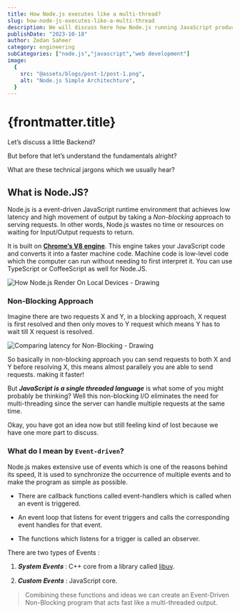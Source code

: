 ```yaml
---
title: How Node.js executes like a multi-thread?
slug: how-node-js-executes-like-a-multi-thread
description: We will discuss here how Node.js running JavaScript produces an output as fast as multi-thread languages execute. The short summary into the working of the engine inside of Node.js
publishDate: "2023-10-18"
author: Zedan Saheer
category: engineering
subCategories: ["node.js","javascript","web development"]
image:
  {
    src: "@assets/blogs/post-1/post-1.png",
    alt: "Node.js Simple Architechture",
  }
---
```


# {frontmatter.title}

Let’s discuss a little Backend?

But before that let’s understand the fundamentals alright?

What are these technical jargons which we usually hear?

## What is Node.JS?

Node.js is a event-driven JavaScript runtime environment that achieves low latency and high movement of output by taking a _Non-blocking_ approach to serving requests. In other words, Node.js wastes no time or resources on waiting for Input/Output requests to return.

It is built on [**Chrome’s V8 engine**](https://v8.dev/). This engine takes your JavaScript code and converts it into a faster machine code. Machine code is low-level code which the computer can run without needing to first interpret it. You can use TypeScript or CoffeeScript as well for Node.JS.

![How Node.js Render On Local Devices - Drawing](https://cdn.jsdelivr.net/gh/zedansaheer/zedansaheer-dotcom@main/src/assets/blogs/post-1/post-1.00a.png "How Node.js Render On Local Devices - Drawing")

### Non-Blocking Approach

Imagine there are two requests X and Y, in a blocking approach, X request is first resolved and then only moves to Y request which means Y has to wait till X request is resolved.

![Comparing latency for Non-Blocking - Drawing](https://cdn.jsdelivr.net/gh/zedansaheer/zedansaheer-dotcom@main/src/assets/blogs/post-1/post-1.00b.png "Comparing latency for Non-Blocking - Drawing")

So basically in non-blocking approach you can send requests to both X and Y before resolving X, this means almost parallely you are able to send requests. making it faster!

But **_JavaScript is a single threaded language_** is what some of you might probably be thinking? Well this non-blocking I/O eliminates the need for multi-threading since the server can handle multiple requests at the same time.

Okay, you have got an idea now but still feeling kind of lost because we have one more part to discuss.

### What do I mean by `Event-driven`?

Node.js makes extensive use of events which is one of the reasons behind its speed, It is used to synchronize the occurrence of multiple events and to make the program as simple as possible.

- There are callback functions called event-handlers which is called when an event is triggered.

- An event loop that listens for event triggers and calls the corresponding event handles for that event.

- The functions which listens for a trigger is called an observer.

There are two types of Events :

1. 𝑺𝒚𝒔𝒕𝒆𝒎 𝑬𝒗𝒆𝒏𝒕𝒔 : C++ core from a library called [libuv](https://docs.libuv.org/en/v1.x/).

2. 𝑪𝒖𝒔𝒕𝒐𝒎 𝑬𝒗𝒆𝒏𝒕𝒔 : JavaScript core.

> Comibining these functions and ideas we can create an Event-Driven Non-Blocking program that acts fast like a multi-threaded output.
